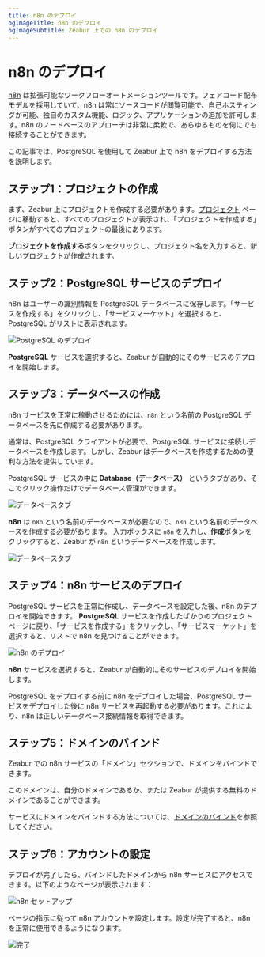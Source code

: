```yaml
---
title: n8n のデプロイ
ogImageTitle: n8n のデプロイ
ogImageSubtitle: Zeabur 上での n8n のデプロイ
---
```



# n8n のデプロイ

[n8n](https://github.com/n8n-io/n8n) は拡張可能なワークフローオートメーションツールです。フェアコード配布モデルを採用していて、n8n は常にソースコードが閲覧可能で、自己ホスティングが可能、独自のカスタム機能、ロジック、アプリケーションの追加を許可します。n8n のノードベースのアプローチは非常に柔軟で、あらゆるものを何にでも接続することができます。

この記事では、PostgreSQL を使用して Zeabur 上で n8n をデプロイする方法を説明します。

## ステップ1：プロジェクトの作成

まず、Zeabur 上にプロジェクトを作成する必要があります。[プロジェクト](https://dash.zeabur.com/projects) ページに移動すると、すべてのプロジェクトが表示され、「プロジェクトを作成する」ボタンがすべてのプロジェクトの最後にあります。

**プロジェクトを作成する**ボタンをクリックし、プロジェクト名を入力すると、新しいプロジェクトが作成されます。

## ステップ2：PostgreSQL サービスのデプロイ

n8n はユーザーの識別情報を PostgreSQL データベースに保存します。「サービスを作成する」をクリックし、「サービスマーケット」を選択すると、PostgreSQL がリストに表示されます。

![PostgreSQL のデプロイ](/marketplace/postgresql/deploy.png)

**PostgreSQL** サービスを選択すると、Zeabur が自動的にそのサービスのデプロイを開始します。

## ステップ3：データベースの作成

n8n サービスを正常に稼動させるためには、`n8n` という名前の PostgreSQL データベースを先に作成する必要があります。

通常は、PostgreSQL クライアントが必要で、PostgreSQL サービスに接続しデータベースを作成します。しかし、Zeabur はデータベースを作成するための便利な方法を提供しています。

PostgreSQL サービスの中に **Database（データベース）** というタブがあり、そこでクリック操作だけでデータベース管理ができます。

![データベースタブ](/marketplace/n8n/database-tab.png)

**n8n** は `n8n` という名前のデータベースが必要なので、`n8n` という名前のデータベースを作成する必要があります。
入力ボックスに `n8n` を入力し、**作成**ボタンをクリックすると、Zeabur が `n8n` というデータベースを作成します。

![データベースタブ](/marketplace/n8n/database-n8n.png)

## ステップ4：n8n サービスのデプロイ

PostgreSQL サービスを正常に作成し、データベースを設定した後、n8n のデプロイを開始できます。
**PostgreSQL** サービスを作成したばかりのプロジェクトページに戻り、「サービスを作成する」をクリックし、「サービスマーケット」を選択すると、リストで n8n を見つけることができます。

![n8n のデプロイ](/marketplace/n8n/deploy.png)

**n8n** サービスを選択すると、Zeabur が自動的にそのサービスのデプロイを開始します。

<Callout>
  PostgreSQL をデプロイする前に n8n をデプロイした場合、PostgreSQL
  サービスをデプロイした後に n8n サービスを再起動する必要があります。これにより、n8n は正しいデータベース接続情報を取得できます。
</Callout>

## ステップ5：ドメインのバインド

Zeabur での n8n サービスの「ドメイン」セクションで、ドメインをバインドできます。

このドメインは、自分のドメインであるか、または Zeabur が提供する無料のドメインであることができます。

サービスにドメインをバインドする方法については、[ドメインのバインド](../deploy/domain-binding)を参照してください。

## ステップ6：アカウントの設定

デプロイが完了したら、バインドしたドメインから n8n サービスにアクセスできます。以下のようなページが表示されます：

![n8n セットアップ](/marketplace/n8n/setup.png)

ページの指示に従って n8n アカウントを設定します。設定が完了すると、n8n を正常に使用できるようになります。

![完了](/marketplace/n8n/finish.png)